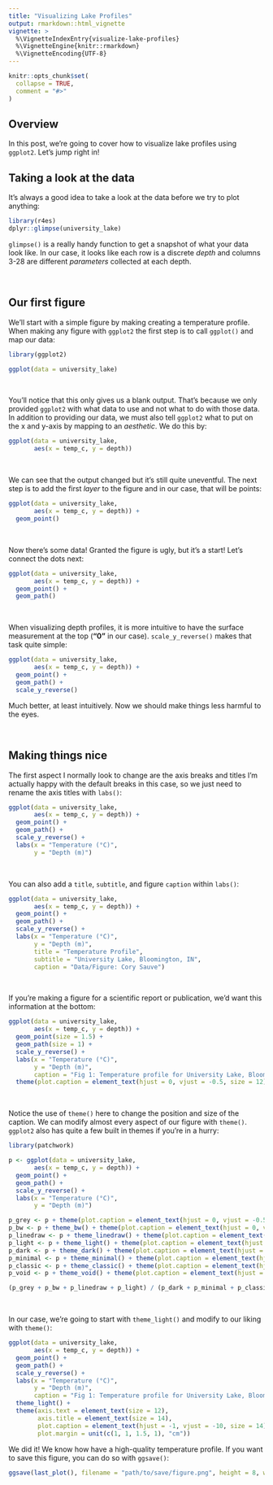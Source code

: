 ```yaml
---
title: "Visualizing Lake Profiles"
output: rmarkdown::html_vignette
vignette: >
  %\VignetteIndexEntry{visualize-lake-profiles}
  %\VignetteEngine{knitr::rmarkdown}
  %\VignetteEncoding{UTF-8}
---
```


```r
knitr::opts_chunk$set(
  collapse = TRUE,
  comment = "#>"
)
```

## Overview 

In this post, we're going to cover how to visualize lake profiles using `ggplot2`. Let's jump right in!

## Taking a look at the data 

It's always a good idea to take a look at the data before we try to plot anything: 
```r
library(r4es)
dplyr::glimpse(university_lake)
```

`glimpse()` is a really handy function to get a snapshot of what your data look like. In our case, it looks like each row is a discrete *depth* and columns 3-28 are different *parameters* collected at each depth.

<br>

## Our first figure  

We'll start with a simple figure by making creating a temperature profile. When making any figure with `ggplot2` the first step is to call `ggplot()` and map our data: 
```r
library(ggplot2)

ggplot(data = university_lake)
```

<br>

You'll notice that this only gives us a blank output. That's because we only provided `ggplot2` with what data to use and not what to do with those data. In addition to providing our data, we must also tell `ggplot2` what to put on the x and y-axis by mapping to an *aesthetic*. We do this by: 
```r
ggplot(data = university_lake,  
       aes(x = temp_c, y = depth))  
```

<br>

We can see that the output changed but it's still quite uneventful. The next step is to add the first *layer* to the figure and in our case, that will be points: 
```r
ggplot(data = university_lake,  
       aes(x = temp_c, y = depth)) + 
  geom_point()
```

<br>

Now there's some data! Granted the figure is ugly, but it's a start! Let's connect the dots next:
```r
ggplot(data = university_lake,  
       aes(x = temp_c, y = depth)) + 
  geom_point() +
  geom_path()
```

<br>

When visualizing depth profiles, it is more intuitive to have the surface measurement at the top (**"0"** in our case). `scale_y_reverse()` makes that task quite simple:
```r
ggplot(data = university_lake,  
       aes(x = temp_c, y = depth)) + 
  geom_point() +
  geom_path() + 
  scale_y_reverse()
```

Much better, at least intuitively. Now we should make things less harmful to the eyes.

<br>

## Making things nice 

The first aspect I normally look to change are the axis breaks and titles I'm actually happy with the default breaks in this case, so we just need to rename the axis titles with `labs()`: 
```r
ggplot(data = university_lake,  
       aes(x = temp_c, y = depth)) + 
  geom_point() +
  geom_path() + 
  scale_y_reverse() +
  labs(x = "Temperature (°C)", 
       y = "Depth (m)") 
```

<br>

You can also add a `title`, `subtitle`, and figure `caption` within `labs()`:
```r
ggplot(data = university_lake,  
       aes(x = temp_c, y = depth)) + 
  geom_point() +
  geom_path() + 
  scale_y_reverse() +
  labs(x = "Temperature (°C)", 
       y = "Depth (m)", 
       title = "Temperature Profile", 
       subtitle = "University Lake, Bloomington, IN", 
       caption = "Data/Figure: Cory Sauve") 
```

<br>

If you're making a figure for a scientific report or publication, we'd want this information at the bottom: 
```r
ggplot(data = university_lake,  
       aes(x = temp_c, y = depth)) + 
  geom_point(size = 1.5) +
  geom_path(size = 1) + 
  scale_y_reverse() +
  labs(x = "Temperature (°C)", 
       y = "Depth (m)",
       caption = "Fig 1: Temperature profile for University Lake, Bloomington, IN") +
  theme(plot.caption = element_text(hjust = 0, vjust = -0.5, size = 12))
```

<br>

Notice the use of `theme()` here to change the position and size of the caption. We can modify almost every aspect of our figure with `theme()`. `ggplot2` also has quite a few built in themes if you're in a hurry:
```r
library(patchwork)

p <- ggplot(data = university_lake,  
       aes(x = temp_c, y = depth)) + 
  geom_point() +
  geom_path() + 
  scale_y_reverse() +
  labs(x = "Temperature (°C)", 
       y = "Depth (m)") 

p_grey <- p + theme(plot.caption = element_text(hjust = 0, vjust = -0.5, size = 12)) + ggtitle("theme_grey()")
p_bw <- p + theme_bw() + theme(plot.caption = element_text(hjust = 0, vjust = -0.5, size = 12)) + ggtitle("theme_bw()")
p_linedraw <- p + theme_linedraw() + theme(plot.caption = element_text(hjust = 0, vjust = -0.5, size = 12)) + ggtitle("theme_linedraw()")
p_light <- p + theme_light() + theme(plot.caption = element_text(hjust = 0, vjust = -0.5, size = 12)) + ggtitle("theme_light()")
p_dark <- p + theme_dark() + theme(plot.caption = element_text(hjust = 0, vjust = -0.5, size = 12)) + ggtitle("theme_dark()")
p_minimal <- p + theme_minimal() + theme(plot.caption = element_text(hjust = 0, vjust = -0.5, size = 12)) + ggtitle("theme_minimal()")
p_classic <- p + theme_classic() + theme(plot.caption = element_text(hjust = 0, vjust = -0.5, size = 12)) + ggtitle("theme_classic()")
p_void <- p + theme_void() + theme(plot.caption = element_text(hjust = 0, vjust = -0.5, size = 12)) + ggtitle("theme_void()")

(p_grey + p_bw + p_linedraw + p_light) / (p_dark + p_minimal + p_classic + p_void)
```

<br>

In our case, we're going to start with `theme_light()` and modify to our liking with `theme()`:
```r
ggplot(data = university_lake,  
       aes(x = temp_c, y = depth)) + 
  geom_point() +
  geom_path() + 
  scale_y_reverse() +
  labs(x = "Temperature (°C)", 
       y = "Depth (m)", 
       caption = "Fig 1: Temperature profile for University Lake, Bloomington, IN") +
  theme_light() +
  theme(axis.text = element_text(size = 12), 
        axis.title = element_text(size = 14),
        plot.caption = element_text(hjust = -1, vjust = -10, size = 14), 
        plot.margin = unit(c(1, 1, 1.5, 1), "cm"))
```

We did it! We know how have a high-quality temperature profile. If you want to save this figure, you can do so with `ggsave()`:
```r
ggsave(last_plot(), filename = "path/to/save/figure.png", height = 8, width = 12, dpi = 500)
```
